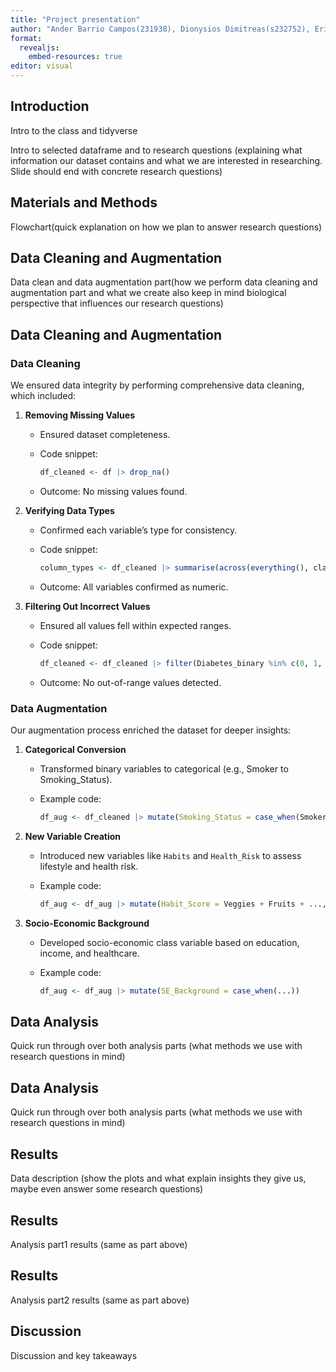 ```yaml
---
title: "Project presentation"
author: "Ander Barrio Campos(231938), Dionysios Dimitreas(s232752), Erikas Mikužis(s223164), Valeria Tedeschi(s231945), Angeliki Vliora(233059)"
format:
  revealjs:
    embed-resources: true
editor: visual
---
```


## Introduction

Intro to the class and tidyverse

Intro to selected dataframe and to research questions (explaining what information our dataset contains and what we are interested in researching. Slide should end with concrete research questions)

## Materials and Methods

Flowchart(quick explanation on how we plan to answer research questions)

## Data Cleaning and Augmentation

Data clean and data augmentation part(how we perform data cleaning and augmentation part and what we create also keep in mind biological perspective that influences our research questions)

## Data Cleaning and Augmentation

### Data Cleaning
We ensured data integrity by performing comprehensive data cleaning, which included:

1. **Removing Missing Values**
   - Ensured dataset completeness.
   - Code snippet:
     ```R
     df_cleaned <- df |> drop_na()
     ```
   - Outcome: No missing values found.

2. **Verifying Data Types**
   - Confirmed each variable's type for consistency.
   - Code snippet:
     ```R
     column_types <- df_cleaned |> summarise(across(everything(), class))
     ```
   - Outcome: All variables confirmed as numeric.

3. **Filtering Out Incorrect Values**
   - Ensured all values fell within expected ranges.
   - Code snippet:
     ```R
     df_cleaned <- df_cleaned |> filter(Diabetes_binary %in% c(0, 1, 2), ...)
     ```
   - Outcome: No out-of-range values detected.

### Data Augmentation
Our augmentation process enriched the dataset for deeper insights:

1. **Categorical Conversion**
   - Transformed binary variables to categorical (e.g., Smoker to Smoking_Status).
   - Example code:
     ```R
     df_aug <- df_cleaned |> mutate(Smoking_Status = case_when(Smoker == 0 ~ "Non-Smoker", ...))
     ```

2. **New Variable Creation**
   - Introduced new variables like `Habits` and `Health_Risk` to assess lifestyle and health risk.
   - Example code:
     ```R
     df_aug <- df_aug |> mutate(Habit_Score = Veggies + Fruits + ..., Health_Risk = case_when(...))
     ```

3. **Socio-Economic Background**
   - Developed socio-economic class variable based on education, income, and healthcare.
   - Example code:
     ```R
     df_aug <- df_aug |> mutate(SE_Background = case_when(...))
     ```

## Data Analysis

Quick run through over both analysis parts (what methods we use with research questions in mind)

## Data Analysis

Quick run through over both analysis parts (what methods we use with research questions in mind)

## Results

Data description (show the plots and what explain insights they give us, maybe even answer some research questions)

## Results

Analysis part1 results (same as part above)

## Results

Analysis part2 results (same as part above)

## Discussion

Discussion and key takeaways

